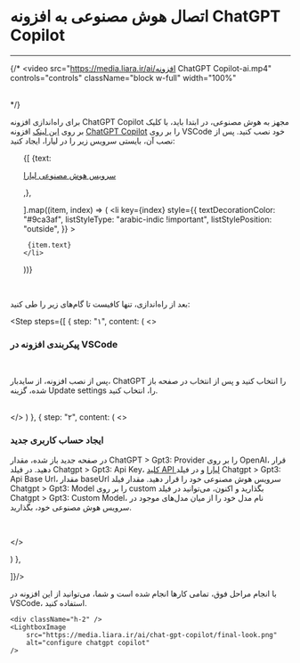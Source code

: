 

<Layout>
<Head>
<title>مستندات اتصال هوش مصنوعی به افزونه ChatGPT Copilot - لیارا</title>
<meta property="og:title" content="مستندات خدمات رایانش ابری لیارا" />
<meta property="og:description" content="مستندات اتصال سرویس هوش مصنوعی لیارا به افزونه ChatGPT Copilot - در لیارا"  />
</Head>

# اتصال هوش مصنوعی به افزونه ChatGPT Copilot
<hr className="mb-2" />

{/* <video
src="https://media.liara.ir/ai/افزونه ChatGPT Copilot-ai.mp4"
controls="controls"
className="block w-full"
width="100%"
></video>
<br /> */}

برای راه‌اندازی افزونه ChatGPT Copilot مجهز به هوش مصنوعی، در ابتدا باید، با کلیک بر روی <a href="vscode:extension/feiskyer.chatgpt-copilot" className="text-[#2196f3]">این لینک</a> افزونه <a href="https://marketplace.visualstudio.com/items?itemName=feiskyer.chatgpt-copilot" className="text-[#2196f3]">ChatGPT Copilot</a> را بر روی VSCode خود نصب کنید. پس از نصب آن، بایستی سرویس زیر را در لیارا، ایجاد کنید:

<div className="h-2" />
<ul className="pr-4">
  {[
    {text: <p><a href="/ai/quick-start/" className="text-[#2196f3]">سرویس هوش مصنوعی لیارا</a></p>,},

  ].map((item, index) => (
    <li
      key={index}
      style={{
        textDecorationColor: "#9ca3af",
        listStyleType: "arabic-indic !important",
        listStylePosition: "outside",
      }}
    >
        
     {item.text}
    </li>
  ))}
</ul>

<br />

بعد از راه‌اندازی، تنها کافیست تا گام‌های زیر را طی کنید: 


  <Step  steps={[
{
  step: "۱",
  content: (
  <>
    <h3>پیکربندی افزونه در VSCode</h3>   
    <p>
        پس از نصب افزونه، از سایدبار، <Important>ChatGPT</Important> را انتخاب کنید و پس از انتخاب در صفحه باز شده، گزینه <Important>Update settings</Important> را، انتخاب کنید.
    </p> 
    <div className="h-2" />
    <LightboxImage
        src="https://media.liara.ir/ai/chat-gpt-copilot/step-one.png"
        alt="add chatgpt copilot"
    />    
  </>
  )
  },
  {
  step: "۲",
  content: (
  <>
    <h3>ایجاد حساب کاربری جدید</h3>
    <p>
        در صفحه جدید باز شده، مقدار <Important>ChatGPT &gt; Gpt3: Provider</Important> را بر روی <Important>OpenAI</Important>، قرار دهید. در فیلد <Important>Chatgpt &gt; Gpt3: Api Key</Important>، <a href="" className="text-[#2196f3]">کلید API لیارا</a>  و در فیلد <Important>Chatgpt &gt; Gpt3: Api Base Url</Important>، مقدار <Important>baseUrl</Important> سرویس هوش مصنوعی خود را قرار دهید. 
        مقدار فیلد <Important>Chatgpt &gt; Gpt3: Model</Important> را بر روی <Important>custom</Important> بگذارید و اکنون، می‌توانید در فیلد <Important>Chatgpt &gt; Gpt3: Custom Model</Important>، نام مدل خود را از میان مدل‌های موجود در سرویس هوش مصنوعی خود، بگذارید. 
    </p>
    <div className="h-2" />
    <LightboxImage
        src="https://media.liara.ir/ai/chat-gpt-copilot/step-two.png"
        alt="configure chatgpt copilot"
    />   
        <div className="h-2" />
  
  </>

  )
  },
  
]}/>

<div className="h-4" />
با انجام مراحل فوق، 
        تمامی کارها انجام شده است و شما، می‌توانید از این افزونه در VSCode، استفاده کنید. 

    <div className="h-2" />
    <LightboxImage
        src="https://media.liara.ir/ai/chat-gpt-copilot/final-look.png"
        alt="configure chatgpt copilot"
    />   

</Layout>
